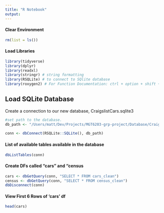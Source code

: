 ```yaml
---
title: "R Notebook"
output: 
---
```


#### Clear Environment
```r
rm(list = ls())
```

#### Load Libraries
```r
library(tidyverse)
library(dplyr)
library(readxl) 
library(stringr) # string formatting
library(RSQLite) # to connect to SQlite database
library(roxygen2) # For Function Documentation: ctrl + option + shift + r
```

## Load SQLite Database
Create a connection to our new database, CraigslistCars.sqlite3
```r
#set path to the database.
db_path <- "/Users/matt/Dev/Projects/MGT6203-grp-project/Database/CraigslistCarsClean.sqlite3"
  
conn <- dbConnect(RSQLite::SQLite(), db_path)
```

#### List of available tables available in the database
```r
dbListTables(conn)
```
#### Create DFs called "cars" and "census
```r
cars <- dbGetQuery(conn, "SELECT * FROM cars_clean")
census <- dbGetQuery(conn, "SELECT * FROM census_clean")
dbDisconnect(conn)
```

#### View First 6 Rows of 'cars' df
```r
head(cars)
```

